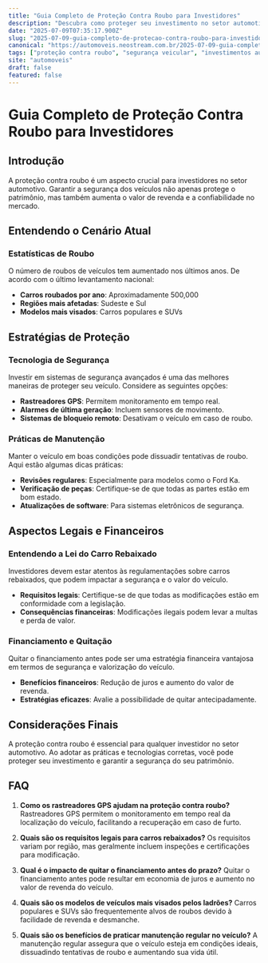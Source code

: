 ```yaml
---
title: "Guia Completo de Proteção Contra Roubo para Investidores"
description: "Descubra como proteger seu investimento no setor automotivo com estratégias eficazes contra roubo, desde tecnologia até práticas de manutenção."
date: "2025-07-09T07:35:17.900Z"
slug: "2025-07-09-guia-completo-de-protecao-contra-roubo-para-investidores"
canonical: "https://automoveis.neostream.com.br/2025-07-09-guia-completo-de-protecao-contra-roubo-para-investidores"
tags: ["proteção contra roubo", "segurança veicular", "investimentos automotivos"]
site: "automoveis"
draft: false
featured: false
---
```


# Guia Completo de Proteção Contra Roubo para Investidores

## Introdução

A proteção contra roubo é um aspecto crucial para investidores no setor automotivo. Garantir a segurança dos veículos não apenas protege o patrimônio, mas também aumenta o valor de revenda e a confiabilidade no mercado.

## Entendendo o Cenário Atual

### Estatísticas de Roubo

O número de roubos de veículos tem aumentado nos últimos anos. De acordo com o último levantamento nacional:

- **Carros roubados por ano**: Aproximadamente 500,000
- **Regiões mais afetadas**: Sudeste e Sul
- **Modelos mais visados**: Carros populares e SUVs

## Estratégias de Proteção

### Tecnologia de Segurança

Investir em sistemas de segurança avançados é uma das melhores maneiras de proteger seu veículo. Considere as seguintes opções:

- **Rastreadores GPS**: Permitem monitoramento em tempo real.
- **Alarmes de última geração**: Incluem sensores de movimento.
- **Sistemas de bloqueio remoto**: Desativam o veículo em caso de roubo.

### Práticas de Manutenção

Manter o veículo em boas condições pode dissuadir tentativas de roubo. Aqui estão algumas dicas práticas:

- **Revisões regulares**: Especialmente para modelos como o Ford Ka.
- **Verificação de peças**: Certifique-se de que todas as partes estão em bom estado.
- **Atualizações de software**: Para sistemas eletrônicos de segurança.

## Aspectos Legais e Financeiros

### Entendendo a Lei do Carro Rebaixado

Investidores devem estar atentos às regulamentações sobre carros rebaixados, que podem impactar a segurança e o valor do veículo.

- **Requisitos legais**: Certifique-se de que todas as modificações estão em conformidade com a legislação.
- **Consequências financeiras**: Modificações ilegais podem levar a multas e perda de valor.

### Financiamento e Quitação

Quitar o financiamento antes pode ser uma estratégia financeira vantajosa em termos de segurança e valorização do veículo.

- **Benefícios financeiros**: Redução de juros e aumento do valor de revenda.
- **Estratégias eficazes**: Avalie a possibilidade de quitar antecipadamente.

## Considerações Finais

A proteção contra roubo é essencial para qualquer investidor no setor automotivo. Ao adotar as práticas e tecnologias corretas, você pode proteger seu investimento e garantir a segurança do seu patrimônio.

## FAQ

1. **Como os rastreadores GPS ajudam na proteção contra roubo?**
   Rastreadores GPS permitem o monitoramento em tempo real da localização do veículo, facilitando a recuperação em caso de furto.

2. **Quais são os requisitos legais para carros rebaixados?**
   Os requisitos variam por região, mas geralmente incluem inspeções e certificações para modificação.

3. **Qual é o impacto de quitar o financiamento antes do prazo?**
   Quitar o financiamento antes pode resultar em economia de juros e aumento no valor de revenda do veículo.

4. **Quais são os modelos de veículos mais visados pelos ladrões?**
   Carros populares e SUVs são frequentemente alvos de roubos devido à facilidade de revenda e desmanche.

5. **Quais são os benefícios de praticar manutenção regular no veículo?**
   A manutenção regular assegura que o veículo esteja em condições ideais, dissuadindo tentativas de roubo e aumentando sua vida útil.
